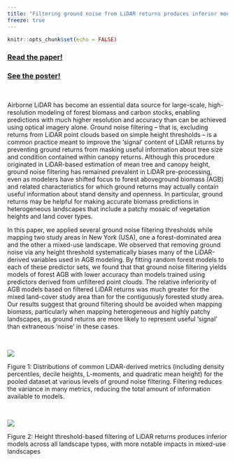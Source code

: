 ```yaml
---
title: "Filtering ground noise from LiDAR returns produces inferior models of forest aboveground biomass"
freeze: true
---
```


```r
knitr::opts_chunk$set(echo = FALSE)
```

### **[Read the paper!](https://eartharxiv.org/repository/view/2940/)**

### **[See the poster!](poster.pdf)**

<br /> 

Airborne LiDAR has become an essential data source for large-scale, 
high-resolution modeling of forest biomass and carbon stocks, enabling 
predictions with much higher resolution and accuracy than can be achieved 
using optical imagery alone. Ground noise filtering -- that is, excluding 
returns from LiDAR point clouds based on simple height thresholds -- is a 
common practice meant to improve the 'signal' content of LiDAR returns by 
preventing ground returns from masking useful information about tree size and 
condition contained within canopy returns. Although this procedure originated 
in LiDAR-based estimation of mean tree and canopy height, ground noise 
filtering has remained prevalent in LiDAR pre-processing, even as modelers 
have shifted focus to forest aboveground biomass (AGB) and related 
characteristics for which ground returns may actually contain useful 
information about stand density and openness. In particular, ground returns 
may be helpful for making accurate biomass predictions in heterogeneous 
landscapes that include a patchy mosaic of vegetation heights and land cover 
types. 

In this paper, we applied several ground noise filtering thresholds while 
mapping two study areas in New York (USA), one a forest-dominated area and the 
other a mixed-use landscape. We observed that removing ground noise via any 
height threshold systematically biases many of the LiDAR-derived variables 
used in AGB modeling. By fitting random forest models to each of these 
predictor sets, we found that that ground noise filtering yields models of 
forest AGB with lower accuracy than models trained using predictors derived 
from unfiltered point clouds. The relative inferiority of AGB models based on 
filtered LiDAR returns was much greater for the mixed land-cover study area 
than for the contiguously forested study area. Our results suggest that ground 
filtering should be avoided when mapping biomass, particularly when mapping 
heterogeneous and highly patchy landscapes, as ground returns are more likely 
to represent useful 'signal' than extraneous 'noise' in these cases. 

<br />

![](dists.svg)

Figure 1: Distributions of common LiDAR-derived metrics (including density percentiles, decile heights, L-moments, and quadratic mean height) for the pooled dataset at various levels of ground noise filtering. Filtering reduces the variance in many metrics, reducing the total amount of information available to models.

<br />

![](deltas.svg)

Figure 2: Height threshold-based filtering of LiDAR returns produces inferior models across all landscape types, with more notable impacts in mixed-use landscapes
